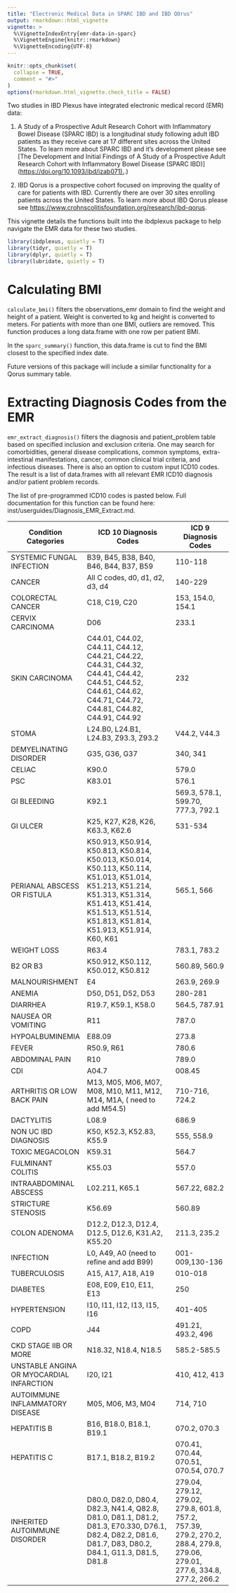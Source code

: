 ```yaml
---
title: "Electronic Medical Data in SPARC IBD and IBD QOrus"
output: rmarkdown::html_vignette
vignette: >
  %\VignetteIndexEntry{emr-data-in-sparc}
  %\VignetteEngine{knitr::rmarkdown}
  %\VignetteEncoding{UTF-8}
---
```


```r
knitr::opts_chunk$set(
  collapse = TRUE,
  comment = "#>"
)
options(rmarkdown.html_vignette.check_title = FALSE)
```

Two studies in IBD Plexus have integrated electronic medical record (EMR) data:

1.  A Study of a Prospective Adult Research Cohort with Inflammatory Bowel Disease (SPARC IBD) is a longitudinal study following adult IBD patients as they receive care at 17 different sites across the United States. To learn more about SPARC IBD and it's development please see [The Development and Initial Findings of A Study of a Prospective Adult Research Cohort with Inflammatory Bowel Disease (SPARC IBD)] ([https://doi.org/10.1093/ibd/izab071).](https://doi.org/10.1093/ibd/izab071).)

2.  IBD Qorus is a prospective cohort focused on improving the quality of care for patients with IBD. Currently there are over 30 sites enrolling patients across the United States. To learn more about IBD Qorus please see <https://www.crohnscolitisfoundation.org/research/ibd-qorus>.

This vignette details the functions built into the ibdplexus package to help navigate the EMR data for these two studies.

```r
library(ibdplexus, quietly = T)
library(tidyr, quietly = T)
library(dplyr, quietly = T)
library(lubridate, quietly = T)
```

# Calculating BMI

`calculate_bmi()` filters the observations_emr domain to find the weight and height of a patient. Weight is converted to kg and height is converted to meters. For patients with more than one BMI, outliers are removed. This function produces a long data.frame with one row per patient BMI.

In the `sparc_summary()` function, this data.frame is cut to find the BMI closest to the specified index date.

Future versions of this package will include a similar functionality for a Qorus summary table.

# Extracting Diagnosis Codes from the EMR

`emr_extract_diagnosis()` filters the diagnosis and patient_problem table based on specified inclusion and exclusion criteria. One may search for comorbidities, general disease complications, common symptoms, extra-intestinal manifestations, cancer, common clinical trial criteria, and infectious diseases. There is also an option to custom input ICD10 codes. The result is a list of data.frames with all relevant EMR ICD10 diagnosis and/or patient problem records.

The list of pre-programmed ICD10 codes is pasted below. Full documentation for this function can be found here: inst/userguides/Diagnosis_EMR_Extract.md.

| Condition Categories                     | ICD 10 Diagnosis Codes                                                                                                                                                                                         | ICD 9 Diagnosis Codes                                                                                                       |
|---------------|------------------------------------|---------------------|
| SYSTEMIC FUNGAL INFECTION                | B39, B45, B38, B40, B46, B44, B37, B59                                                                                                                                                                         | 110-118                                                                                                                     |
| CANCER                                   | All C codes, d0, d1, d2, d3, d4                                                                                                                                                                                | 140-229                                                                                                                     |
| COLORECTAL CANCER                        | C18, C19, C20                                                                                                                                                                                                  | 153, 154.0, 154.1                                                                                                           |
| CERVIX CARCINOMA                         | D06                                                                                                                                                                                                            | 233.1                                                                                                                       |
| SKIN CARCINOMA                           | C44.01, C44.02, C44.11, C44.12, C44.21, C44.22, C44.31, C44.32, C44.41, C44.42, C44.51, C44.52, C44.61, C44.62, C44.71, C44.72, C44.81, C44.82, C44.91, C44.92                                                 | 232                                                                                                                         |
| STOMA                                    | L24.B0, L24.B1, L24.B3, Z93.3, Z93.2                                                                                                                                                                           | V44.2, V44.3                                                                                                                |
| DEMYELINATING DISORDER                   | G35, G36, G37                                                                                                                                                                                                  | 340, 341                                                                                                                    |
| CELIAC                                   | K90.0                                                                                                                                                                                                          | 579.0                                                                                                                       |
| PSC                                      | K83.01                                                                                                                                                                                                         | 576.1                                                                                                                       |
| GI BLEEDING                              | K92.1                                                                                                                                                                                                          | 569.3, 578.1, 599.70, 777.3, 792.1                                                                                          |
| GI ULCER                                 | K25, K27, K28, K26, K63.3, K62.6                                                                                                                                                                               | 531-534                                                                                                                     |
| PERIANAL ABSCESS OR FISTULA              | K50.913, K50.914, K50.813, K50.814, K50.013, K50.014, K50.113, K50.114, K51.013, K51.014, K51.213, K51.214, K51.313, K51.314, K51.413, K51.414, K51.513, K51.514, K51.813, K51.814, K51.913, K51.914, K60, K61 | 565.1, 566                                                                                                                  |
| WEIGHT LOSS                              | R63.4                                                                                                                                                                                                          | 783.1, 783.2                                                                                                                |
| B2 OR B3                                 | K50.912, K50.112, K50.012, K50.812                                                                                                                                                                             | 560.89, 560.9                                                                                                               |
| MALNOURISHMENT                           | E4                                                                                                                                                                                                             | 263.9, 269.9                                                                                                                |
| ANEMIA                                   | D50, D51, D52, D53                                                                                                                                                                                             | 280-281                                                                                                                     |
| DIARRHEA                                 | R19.7, K59.1, K58.0                                                                                                                                                                                            | 564.5, 787.91                                                                                                               |
| NAUSEA OR VOMITING                       | R11                                                                                                                                                                                                            | 787.0                                                                                                                       |
| HYPOALBUMINEMIA                          | E88.09                                                                                                                                                                                                         | 273.8                                                                                                                       |
| FEVER                                    | R50.9, R61                                                                                                                                                                                                     | 780.6                                                                                                                       |
| ABDOMINAL PAIN                           | R10                                                                                                                                                                                                            | 789.0                                                                                                                       |
| CDI                                      | A04.7                                                                                                                                                                                                          | 008.45                                                                                                                      |
| ARTHRITIS OR LOW BACK PAIN               | M13, M05, M06, M07, M08, M10, M11, M12, M14, M1A, ( need to add M54.5)                                                                                                                                         | 710-716, 724.2                                                                                                              |
| DACTYLITIS                               | L08.9                                                                                                                                                                                                          | 686.9                                                                                                                       |
| NON UC IBD DIAGNOSIS                     | K50, K52.3, K52.83, K55.9                                                                                                                                                                                      | 555, 558.9                                                                                                                  |
| TOXIC MEGACOLON                          | K59.31                                                                                                                                                                                                         | 564.7                                                                                                                       |
| FULMINANT COLITIS                        | K55.03                                                                                                                                                                                                         | 557.0                                                                                                                       |
| INTRAABDOMINAL ABSCESS                   | L02.211, K65.1                                                                                                                                                                                                 | 567.22, 682.2                                                                                                               |
| STRICTURE STENOSIS                       | K56.69                                                                                                                                                                                                         | 560.89                                                                                                                      |
| COLON ADENOMA                            | D12.2, D12.3, D12.4, D12.5, D12.6, K31.A2, K55.20                                                                                                                                                              | 211.3, 235.2                                                                                                                |
| INFECTION                                | L0, A49, A0 (need to refine and add B99)                                                                                                                                                                       | 001-009,130-136                                                                                                             |
| TUBERCULOSIS                             | A15, A17, A18, A19                                                                                                                                                                                             | 010-018                                                                                                                     |
| DIABETES                                 | E08, E09, E10, E11, E13                                                                                                                                                                                        | 250                                                                                                                         |
| HYPERTENSION                             | I10, I11, I12, I13, I15, I16                                                                                                                                                                                   | 401-405                                                                                                                     |
| COPD                                     | J44                                                                                                                                                                                                            | 491.21, 493.2, 496                                                                                                          |
| CKD STAGE IIB OR MORE                    | N18.32, N18.4, N18.5                                                                                                                                                                                           | 585.2-585.5                                                                                                                 |
| UNSTABLE ANGINA OR MYOCARDIAL INFARCTION | I20, I21                                                                                                                                                                                                       | 410, 412, 413                                                                                                               |
| AUTOIMMUNE INFLAMMATORY DISEASE          | M05, M06, M3, M04                                                                                                                                                                                              | 714, 710                                                                                                                    |
| HEPATITIS B                              | B16, B18.0, B18.1, B19.1                                                                                                                                                                                       | 070.2, 070.3                                                                                                                |
| HEPATITIS C                              | B17.1, B18.2, B19.2                                                                                                                                                                                            | 070.41, 070.44, 070.51, 070.54, 070.7                                                                                       |
| INHERITED AUTOIMMUNE DISORDER            | D80.0, D82.0, D80.4, D82.3, N41.4, Q82.8, D81.0, D81.1, D81.2, D81.3, E70.330, D76.1, D82.4, D82.2, D81.6, D81.7, D83, D80.2, D84.1, G11.3, D81.5, D81.8                                                       | 279.04, 279.12, 279.02, 279.8, 601.8, 757.2, 757.39, 279.2, 270.2, 288.4, 279.8, 279.06, 279.01, 277.6, 334.8, 277.2, 266.2 |
